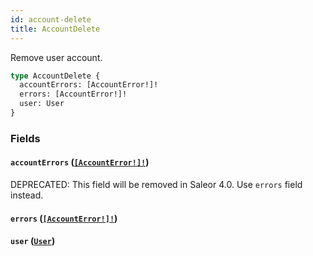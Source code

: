 ```yaml
---
id: account-delete
title: AccountDelete
---
```


Remove user account.

```graphql
type AccountDelete {
  accountErrors: [AccountError!]!
  errors: [AccountError!]!
  user: User
}
```

### Fields

#### `accountErrors` ([`[AccountError!]!`](/developer/api-reference/objects/account-error))

<span class="badge badge--warning">DEPRECATED: This field will be removed in Saleor 4.0. Use `errors` field instead.</span>

#### `errors` ([`[AccountError!]!`](/developer/api-reference/objects/account-error))

#### `user` ([`User`](/developer/api-reference/objects/user))
